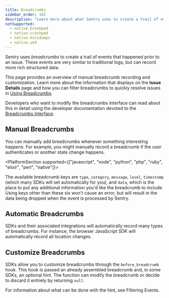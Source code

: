 ```yaml
---
title: Breadcrumbs
sidebar_order: 102
description: "Learn more about what Sentry uses to create a trail of events (breadcrumbs) that happened prior to an issue."
notSupported:
  - native.breakpad
  - native.crashpad
  - native.minidumps
  - native.ue4
---
```


Sentry uses _breadcrumbs_ to create a trail of events that happened prior to an issue. These events are very similar to traditional logs, but can record more rich structured data.

This page provides an overview of manual breadcrumb recording and customization. Learn more about the information that displays on the **Issue Details** page and how you can filter breadcrumbs to quickly resolve issues in [Using Breadcrumbs](/product/error-monitoring/breadcrumbs).

<Alert level="" title="Learn about SDK usage">

Developers who want to modify the breadcrumbs interface can read about this in detail using the developer documentation devoted to the [Breadcrumbs Interface](https://develop.sentry.dev/sdk/event-payloads/breadcrumbs/).

</Alert>

## Manual Breadcrumbs

You can manually add breadcrumbs whenever something interesting happens. For example, you might manually record a breadcrumb if the user authenticates or another state change happens.

<PlatformContent includePath="breadcrumbs-example" />

<PlatformSection supported={["javascript", "node", "python", "php", "ruby", "elixir", "perl", "native"]}><markdown>

The available breadcrumb keys are `type`, `category`, `message`, `level`, `timestamp` (which many SDKs will set automatically for you), and `data`, which is the place to put any additional information you'd like the breadcrumb to include. Using keys other than these six won't cause an error, but will result in the data being dropped when the event is processed by Sentry.

</markdown></PlatformSection>

## Automatic Breadcrumbs

SDKs and their associated integrations will automatically record many types of breadcrumbs. For instance, the browser JavaScript SDK will automatically record all location changes.

## Customize Breadcrumbs

SDKs allow you to customize breadcrumbs through the `before_breadcrumb` hook. This hook is passed an already assembled breadcrumb and, in some SDKs, an optional hint. The function can modify the breadcrumb or decide to discard it entirely by returning `null`:

<PlatformContent includePath="before-breadcrumb" />

For information about what can be done with the hint, see <PlatformLink to="/enriching-events/breadcrumbs/">Filtering Events</PlatformLink>.
